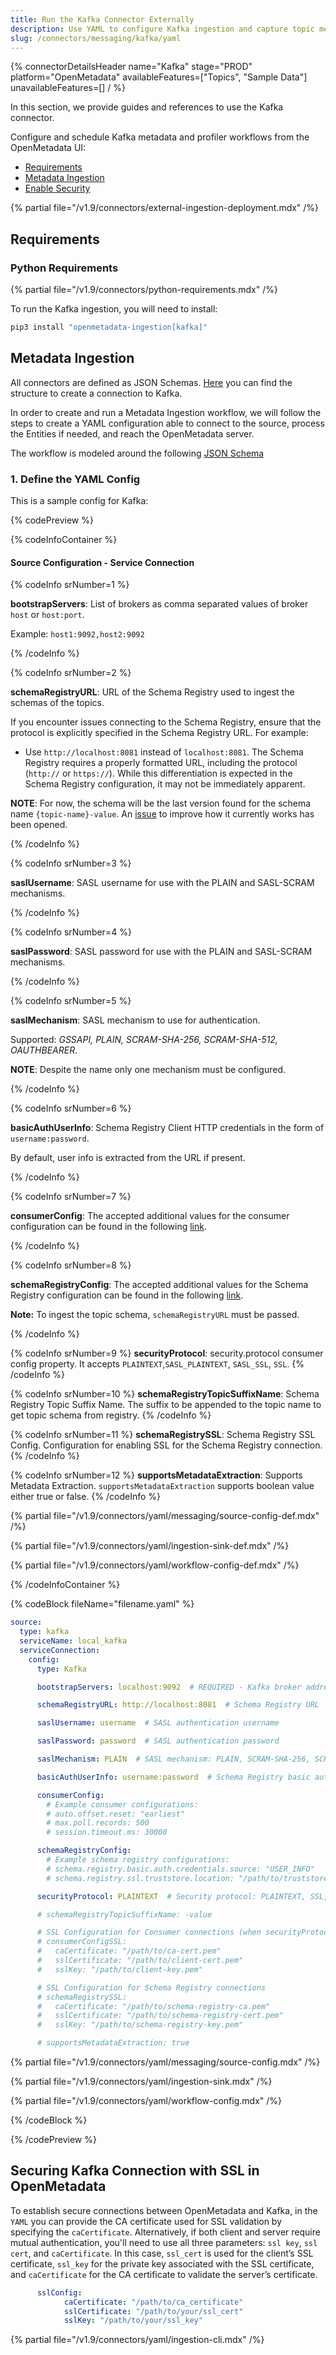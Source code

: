 ```yaml
---
title: Run the Kafka Connector Externally
description: Use YAML to configure Kafka ingestion and capture topic metadata, message structure, and event lineage.
slug: /connectors/messaging/kafka/yaml
---
```


{% connectorDetailsHeader
name="Kafka"
stage="PROD"
platform="OpenMetadata"
availableFeatures=["Topics", "Sample Data"]
unavailableFeatures=[]
/ %}

In this section, we provide guides and references to use the Kafka connector.

Configure and schedule Kafka metadata and profiler workflows from the OpenMetadata UI:

- [Requirements](#requirements)
- [Metadata Ingestion](#metadata-ingestion)
- [Enable Security](#securing-kafka-connection-with-ssl-in-openmetadata)

{% partial file="/v1.9/connectors/external-ingestion-deployment.mdx" /%}

## Requirements

### Python Requirements

{% partial file="/v1.9/connectors/python-requirements.mdx" /%}

To run the Kafka ingestion, you will need to install:

```bash
pip3 install "openmetadata-ingestion[kafka]"
```

## Metadata Ingestion

All connectors are defined as JSON Schemas.
[Here](https://github.com/open-metadata/OpenMetadata/blob/main/openmetadata-spec/src/main/resources/json/schema/entity/services/connections/messaging/kafkaConnection.json)
you can find the structure to create a connection to Kafka.

In order to create and run a Metadata Ingestion workflow, we will follow
the steps to create a YAML configuration able to connect to the source,
process the Entities if needed, and reach the OpenMetadata server.

The workflow is modeled around the following
[JSON Schema](https://github.com/open-metadata/OpenMetadata/blob/main/openmetadata-spec/src/main/resources/json/schema/metadataIngestion/workflow.json)

### 1. Define the YAML Config

This is a sample config for Kafka:

{% codePreview %}

{% codeInfoContainer %}

#### Source Configuration - Service Connection

{% codeInfo srNumber=1 %}

**bootstrapServers**: List of brokers as comma separated values of broker `host` or `host:port`.

Example: `host1:9092,host2:9092`

{% /codeInfo %}

{% codeInfo srNumber=2 %}

**schemaRegistryURL**: URL of the Schema Registry used to ingest the schemas of the topics.

If you encounter issues connecting to the Schema Registry, ensure that the protocol is explicitly specified in the Schema Registry URL. For example:
- Use `http://localhost:8081` instead of `localhost:8081`.
The Schema Registry requires a properly formatted URL, including the protocol (`http://` or `https://`). While this differentiation is expected in the Schema Registry configuration, it may not be immediately apparent.

**NOTE**: For now, the schema will be the last version found for the schema name `{topic-name}-value`. An [issue](https://github.com/open-metadata/OpenMetadata/issues/10399) to improve how it currently works has been opened.

{% /codeInfo %}

{% codeInfo srNumber=3 %}

**saslUsername**: SASL username for use with the PLAIN and SASL-SCRAM mechanisms.

{% /codeInfo %}

{% codeInfo srNumber=4 %}

**saslPassword**: SASL password for use with the PLAIN and SASL-SCRAM mechanisms.

{% /codeInfo %}

{% codeInfo srNumber=5 %}

**saslMechanism**: SASL mechanism to use for authentication.

Supported: _GSSAPI, PLAIN, SCRAM-SHA-256, SCRAM-SHA-512, OAUTHBEARER_.

**NOTE**: Despite the name only one mechanism must be configured.

{% /codeInfo %}

{% codeInfo srNumber=6 %}

**basicAuthUserInfo**: Schema Registry Client HTTP credentials in the form of `username:password`.

By default, user info is extracted from the URL if present.

{% /codeInfo %}

{% codeInfo srNumber=7 %}

**consumerConfig**: The accepted additional values for the consumer configuration can be found in the following 
[link](https://github.com/edenhill/librdkafka/blob/master/CONFIGURATION.mdx).

{% /codeInfo %}

{% codeInfo srNumber=8 %}

**schemaRegistryConfig**: The accepted additional values for the Schema Registry configuration can be found in the 
following [link](https://docs.confluent.io/platform/current/clients/confluent-kafka-python/html/index.html#schemaregistryclient).

**Note:** To ingest the topic schema, `schemaRegistryURL` must be passed.

{% /codeInfo %}

{% codeInfo srNumber=9 %}
**securityProtocol**: security.protocol consumer config property. It accepts `PLAINTEXT`,`SASL_PLAINTEXT`, `SASL_SSL`, `SSL`.
{% /codeInfo %}

{% codeInfo srNumber=10 %}
**schemaRegistryTopicSuffixName**: Schema Registry Topic Suffix Name. The suffix to be appended to the topic name to get topic schema from registry.
{% /codeInfo %}

{% codeInfo srNumber=11 %}
**schemaRegistrySSL**: Schema Registry SSL Config. Configuration for enabling SSL for the Schema Registry connection.
{% /codeInfo %}

{% codeInfo srNumber=12 %}
**supportsMetadataExtraction**: Supports Metadata Extraction. `supportsMetadataExtraction` supports boolean value either true or false.
{% /codeInfo %}

{% partial file="/v1.9/connectors/yaml/messaging/source-config-def.mdx" /%}

{% partial file="/v1.9/connectors/yaml/ingestion-sink-def.mdx" /%}

{% partial file="/v1.9/connectors/yaml/workflow-config-def.mdx" /%}

{% /codeInfoContainer %}

{% codeBlock fileName="filename.yaml" %}

```yaml {% isCodeBlock=true %}
source:
  type: kafka
  serviceName: local_kafka
  serviceConnection:
    config:
      type: Kafka
```
```yaml {% srNumber=1 %}
      bootstrapServers: localhost:9092  # REQUIRED - Kafka broker addresses
```
```yaml {% srNumber=2 %}
      schemaRegistryURL: http://localhost:8081  # Schema Registry URL
```
```yaml {% srNumber=3 %}
      saslUsername: username  # SASL authentication username
```
```yaml {% srNumber=4 %}
      saslPassword: password  # SASL authentication password
```
```yaml {% srNumber=5 %}
      saslMechanism: PLAIN  # SASL mechanism: PLAIN, SCRAM-SHA-256, SCRAM-SHA-512, GSSAPI, OAUTHBEARER
```
```yaml {% srNumber=6 %}
      basicAuthUserInfo: username:password  # Schema Registry basic auth
```
```yaml {% srNumber=7 %}
      consumerConfig:
        # Example consumer configurations:
        # auto.offset.reset: "earliest"
        # max.poll.records: 500
        # session.timeout.ms: 30000
```
```yaml {% srNumber=8 %}
      schemaRegistryConfig:
        # Example schema registry configurations:
        # schema.registry.basic.auth.credentials.source: "USER_INFO"
        # schema.registry.ssl.truststore.location: "/path/to/truststore.jks"
```
```yaml {% srNumber=9 %}
      securityProtocol: PLAINTEXT  # Security protocol: PLAINTEXT, SSL, SASL_PLAINTEXT, SASL_SSL
```
```yaml {% srNumber=10 %}
      # schemaRegistryTopicSuffixName: -value
```
```yaml {% srNumber=11 %}
      # SSL Configuration for Consumer connections (when securityProtocol is SSL or SASL_SSL)
      # consumerConfigSSL:
      #   caCertificate: "/path/to/ca-cert.pem"
      #   sslCertificate: "/path/to/client-cert.pem"
      #   sslKey: "/path/to/client-key.pem"
```
```yaml {% srNumber=12 %}
      # SSL Configuration for Schema Registry connections  
      # schemaRegistrySSL:
      #   caCertificate: "/path/to/schema-registry-ca.pem"
      #   sslCertificate: "/path/to/schema-registry-cert.pem" 
      #   sslKey: "/path/to/schema-registry-key.pem"
```
```yaml {% srNumber=13 %}
      # supportsMetadataExtraction: true
```

{% partial file="/v1.9/connectors/yaml/messaging/source-config.mdx" /%}

{% partial file="/v1.9/connectors/yaml/ingestion-sink.mdx" /%}

{% partial file="/v1.9/connectors/yaml/workflow-config.mdx" /%}

{% /codeBlock %}

{% /codePreview %}

## Securing Kafka Connection with SSL in OpenMetadata

To establish secure connections between OpenMetadata and Kafka, in the `YAML` you can provide the CA certificate used for SSL validation by specifying the `caCertificate`. Alternatively, if both client and server require mutual authentication, you'll need to use all three parameters: `ssl key`, `ssl cert`, and `caCertificate`. In this case, `ssl_cert` is used for the client’s SSL certificate, `ssl_key` for the private key associated with the SSL certificate, and `caCertificate` for the CA certificate to validate the server’s certificate.

```yaml
      sslConfig:
            caCertificate: "/path/to/ca_certificate"
            sslCertificate: "/path/to/your/ssl_cert"
            sslKey: "/path/to/your/ssl_key"
```

{% partial file="/v1.9/connectors/yaml/ingestion-cli.mdx" /%}
